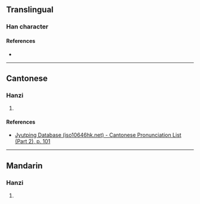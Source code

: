 {{character info}}
==Translingual==

===Han character===
{{Han char|rn=46|rad=山|as=12|sn=15|four=|canj=UMTO,XUMTO|ids=⿰山厥}}

====References====
* {{Han ref|kx=0320.131|hdz=10797.040|uh=5DA5|ud=23973}}

----

==Cantonese==

===Hanzi===
{{yue-hanzi|jyut=[[gwai3]]|y=gwai3}}

# {{rfdef|yue|sort=山12}}

====References====
* [http://www.iso10646hk.net/jp/document/download.jsp Jyutping Database (iso10646hk.net) - Cantonese Pronunciation List (Part 2), p. 101]

----

==Mandarin==

===Hanzi===
{{cmn-hanzi|pin=[[jué]] ([[jue2]])|wg=chüeh<sup>2</sup>}}

# {{rfdef|cmn|sort=山12}}